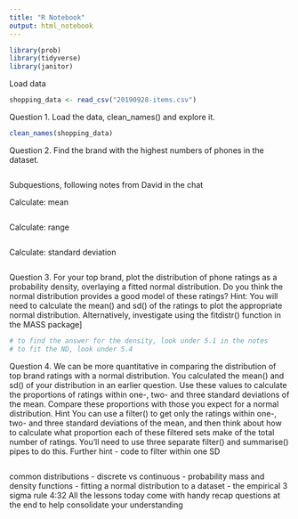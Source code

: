 ```yaml
---
title: "R Notebook"
output: html_notebook
---
```


```r
library(prob)
library(tidyverse)
library(janitor)
```

Load data
```r
shopping_data <- read_csv("20190928-items.csv")
```

Question 1.
Load the data, clean_names() and explore it.
```r
clean_names(shopping_data)
```

Question 2.
Find the brand with the highest numbers of phones in the dataset.
```r

```

Subquestions, following notes from David in the chat

Calculate: mean
```r

```

Calculate: range
```r

```

Calculate: standard deviation
```r

```

Question 3.
For your top brand, plot the distribution of phone ratings as a probability density, overlaying a fitted normal distribution. Do you think the normal distribution provides a good model of these ratings?
Hint: You will need to calculate the mean() and sd() of the ratings to plot the appropriate normal distribution. Alternatively, investigate using the fitdistr() function in the MASS package]
```r
# to find the answer for the density, look under 5.1 in the notes
# to fit the ND, look under 5.4

```

Question 4.
We can be more quantitative in comparing the distribution of top brand ratings with a normal distribution. You calculated the mean() and sd() of your distribution in an earlier question. Use these values to calculate the proportions of ratings within one-, two- and three standard deviations of the mean. Compare these proportions with those you expect for a normal distribution.
Hint
You can use a filter() to get only the ratings within one-, two- and three standard deviations of the mean, and then think about how to calculate what proportion each of these filtered sets make of the total number of ratings. You’ll need to use three separate filter() and summarise() pipes to do this.
Further hint - code to filter within one SD 
```r

```

common distributions
- discrete vs continuous
- probability mass and density functions
- fitting a normal distribution to a dataset
- the empirical 3 sigma rule
4:32
All the lessons today come with handy recap questions at the end to help consolidate your understanding